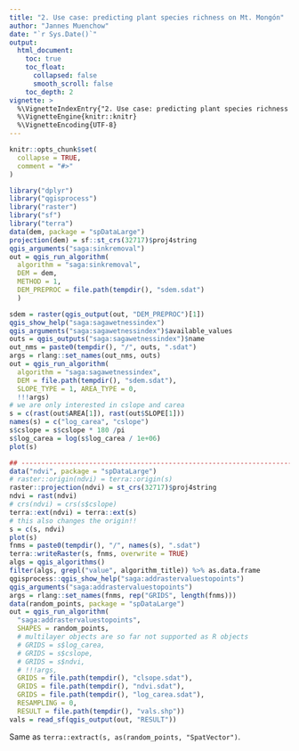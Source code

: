 ```yaml
---
title: "2. Use case: predicting plant species richness on Mt. Mongón"
author: "Jannes Muenchow"
date: "`r Sys.Date()`"
output:
  html_document:
    toc: true
    toc_float:
      collapsed: false
      smooth_scroll: false
    toc_depth: 2
vignette: >
  %\VignetteIndexEntry{"2. Use case: predicting plant species richness on Mt. Mongón"}
  %\VignetteEngine{knitr::knitr}
  %\VignetteEncoding{UTF-8}
---
```


```r
knitr::opts_chunk$set(
  collapse = TRUE,
  comment = "#>"
)
```

```r
library("dplyr")
library("qgisprocess")
library("raster")
library("sf")
library("terra")
data(dem, package = "spDataLarge")
projection(dem) = sf::st_crs(32717)$proj4string
qgis_arguments("saga:sinkremoval")
out = qgis_run_algorithm(
  algorithm = "saga:sinkremoval",
  DEM = dem, 
  METHOD = 1, 
  DEM_PREPROC = file.path(tempdir(), "sdem.sdat")
  )

sdem = raster(qgis_output(out, "DEM_PREPROC")[1])
qgis_show_help("saga:sagawetnessindex")
qgis_arguments("saga:sagawetnessindex")$available_values
outs = qgis_outputs("saga:sagawetnessindex")$name
out_nms = paste0(tempdir(), "/", outs, ".sdat")
args = rlang::set_names(out_nms, outs)
out = qgis_run_algorithm(
  algorithm = "saga:sagawetnessindex",
  DEM = file.path(tempdir(), "sdem.sdat"),
  SLOPE_TYPE = 1, AREA_TYPE = 0,
  !!!args)
# we are only interested in cslope and carea
s = c(rast(out$AREA[1]), rast(out$SLOPE[1]))
names(s) = c("log_carea", "cslope")
s$cslope = s$cslope * 180 /pi
s$log_carea = log(s$log_carea / 1e+06)
plot(s)

## ------------------------------------------------------------------------
data("ndvi", package = "spDataLarge")
# raster::origin(ndvi) = terra::origin(s)
raster::projection(ndvi) = st_crs(32717)$proj4string
ndvi = rast(ndvi)
# crs(ndvi) = crs(s$cslope)
terra::ext(ndvi) = terra::ext(s)
# this also changes the origin!!
s = c(s, ndvi)
plot(s)
fnms = paste0(tempdir(), "/", names(s), ".sdat")
terra::writeRaster(s, fnms, overwrite = TRUE)
algs = qgis_algorithms()
filter(algs, grepl("value", algorithm_title)) %>% as.data.frame
qgisprocess::qgis_show_help("saga:addrastervaluestopoints")
qgis_arguments("saga:addrastervaluestopoints")
args = rlang::set_names(fnms, rep("GRIDS", length(fnms)))
data(random_points, package = "spDataLarge")
out = qgis_run_algorithm(
  "saga:addrastervaluestopoints",
  SHAPES = random_points,
  # multilayer objects are so far not supported as R objects
  # GRIDS = s$log_carea,
  # GRIDS = s$cslope,
  # GRIDS = s$ndvi,
  # !!!args,
  GRIDS = file.path(tempdir(), "clsope.sdat"),
  GRIDS = file.path(tempdir(), "ndvi.sdat"),
  GRIDS = file.path(tempdir(), "log_carea.sdat"),
  RESAMPLING = 0,
  RESULT = file.path(tempdir(), "vals.shp"))
vals = read_sf(qgis_output(out, "RESULT"))
```

Same as `terra::extract(s, as(random_points, "SpatVector")`.

<!--
## ------------------------------------------------------------------------
get_usage("saga:sinkremoval")
run_qgis(alg = "saga:sinkremoval",
         DEM = dem, 
         METHOD = "[1] Fill Sinks", 
         DEM_PREPROC = file.path(tempdir(), "sdem.sdat"),
         show_output_paths = FALSE)

## ------------------------------------------------------------------------
get_usage("saga:sagawetnessindex")
run_qgis(alg = "saga:sagawetnessindex",
         DEM = file.path(tempdir(), "sdem.sdat"),
         SLOPE_TYPE = 1, 
         SLOPE = file.path(tempdir(), "cslope.sdat"),
         AREA = file.path(tempdir(), "carea.sdat"),
         show_output_paths = FALSE)

## ----eval = FALSE--------------------------------------------------------
library("dplyr")
library("raster")
file.path(tempdir(), c("cslope.sdat", "carea.sdat")) %>%
  raster::stack(.) %>%
  plot

## ----message = FALSE, error = FALSE, warning = FALSE---------------------
library("raster")
cslope <- raster(file.path(tempdir(), "cslope.sdat"))
cslope <- cslope * 180 /pi

## ------------------------------------------------------------------------
carea <- raster(file.path(tempdir(), "carea.sdat"))
log_carea <- log(carea / 1e+06)

## ------------------------------------------------------------------------
data("ndvi", package = "RQGIS")

## ----eval = TRUE, cache = FALSE, message = FALSE, error = FALSE, warning = FALSE----
data("dem", package = "RQGIS")
dem <- dem / 1000
my_poly <- poly(values(dem), degree = 2)
dem1 <- dem2 <- dem
values(dem1) <- my_poly[, 1]
values(dem2) <- my_poly[, 2]
for (i in c("dem1", "dem2", "log_carea", "cslope", "ndvi")) {
  tmp <- crop(get(i), dem) 
  writeRaster(x = tmp, 
              filename = file.path(tempdir(), paste0(i, ".asc")), 
              format = "ascii",
              prj = TRUE,
              overwrite = TRUE)  
}

## ----eval = TRUE, cache = FALSE, message = FALSE-------------------------
library("dplyr")
data("random_points", package = "RQGIS")
random_points[, c("x", "y")] <- sf::st_coordinates(random_points)
raster_names <- c("dem1", "dem2", "log_carea", "cslope", "ndvi")
vals <- RSAGA::pick.from.ascii.grids(data = as.data.frame(random_points),
                                     X.name = "x", 
                                     Y.name = "y", 
                                     file = file.path(tempdir(), raster_names),
                                     varname = raster_names)
dplyr::select(vals, -geometry) %>%
  head(., 3)

## ------------------------------------------------------------------------
fit <- glm(formula = spri ~ dem1 + dem2 + cslope + ndvi + log_carea,
           data = vals,
           family = "poisson")

## ----pred, eval = FALSE--------------------------------------------------
library("sf")
library("raster")
raster_names <- c("dem1.asc", "dem2.asc", "log_carea.asc", "cslope.asc",
                  "ndvi.asc")
s <- stack(x = file.path(tempdir(), raster_names))
pred <- predict(object = s,
                model = fit,
                fun = predict,
                type = "response")
pred <- crop(x = pred,
             y = as(random_points, "Spatial"))
# plot the output (shown in Figure 5)
plot(pred)
plot(st_geometry(random_points), add = TRUE)

-->
